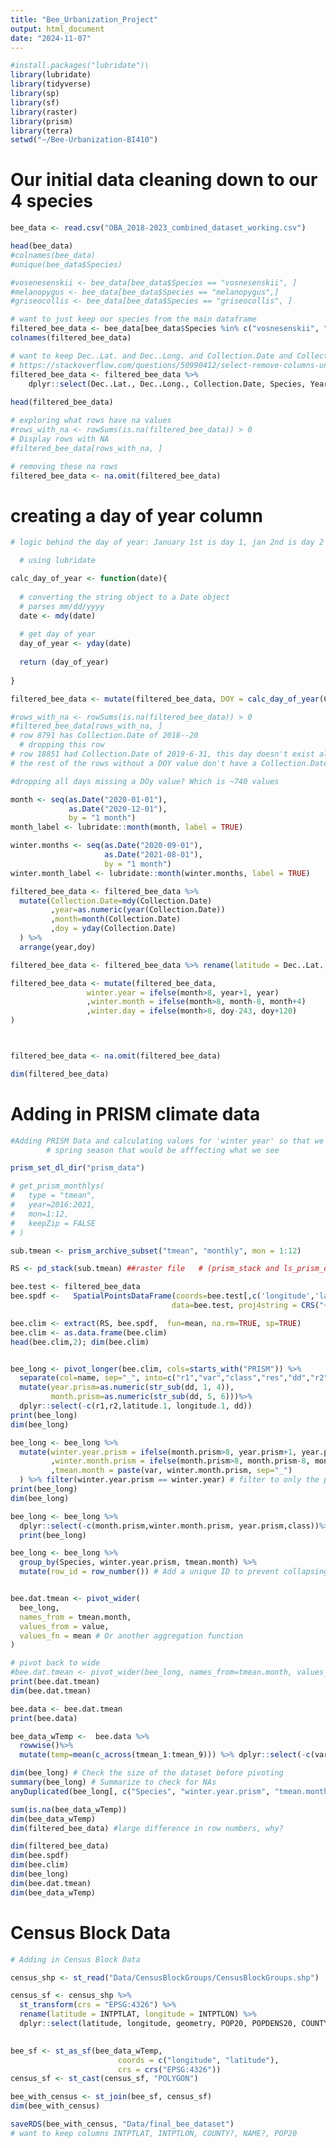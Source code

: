 ```yaml
---
title: "Bee_Urbanization_Project"
output: html_document
date: "2024-11-07"
---
```


``` r
#install.packages("lubridate")\
library(lubridate)
library(tidyverse)
library(sp)
library(sf)
library(raster)
library(prism)
library(terra)
setwd("~/Bee-Urbanization-BI410")
```

# Our initial data cleaning down to our 4 species
```r
bee_data <- read.csv("OBA_2018-2023_combined_dataset_working.csv")

head(bee_data)
#colnames(bee_data)
#unique(bee_data$Species)

#vosenesenskii <- bee_data[bee_data$Species == "vosnesenskii", ]
#melanopygus <- bee_data[bee_data$Species == "melanopygus",]
#griseocollis <- bee_data[bee_data$Species == "griseocollis", ]

# want to just keep our species from the main dataframe
filtered_bee_data <- bee_data[bee_data$Species %in% c("vosnesenskii", "melanopygus", "mixtus", "griseocollis"), ]
colnames(filtered_bee_data)

# want to keep Dec..Lat. and Dec..Long. and Collection.Date and Collection.Day.1
# https://stackoverflow.com/questions/50990412/select-remove-columns-under-conditions-in-dplyr-filter-columns-r
filtered_bee_data <- filtered_bee_data %>%
    dplyr::select(Dec..Lat., Dec..Long., Collection.Date, Species, Year.1)
 
head(filtered_bee_data)

# exploring what rows have na values 
#rows_with_na <- rowSums(is.na(filtered_bee_data)) > 0
# Display rows with NA
#filtered_bee_data[rows_with_na, ]

# removing these na rows 
filtered_bee_data <- na.omit(filtered_bee_data)
```

# creating a day of year column
```r
# logic behind the day of year: January 1st is day 1, jan 2nd is day 2 etc 

  # using lubridate

calc_day_of_year <- function(date){
  
  # converting the string object to a Date object
  # parses mm/dd/yyyy
  date <- mdy(date) 
  
  # get day of year
  day_of_year <- yday(date)
  
  return (day_of_year)
  
}

filtered_bee_data <- mutate(filtered_bee_data, DOY = calc_day_of_year(Collection.Date))

#rows_with_na <- rowSums(is.na(filtered_bee_data)) > 0
#filtered_bee_data[rows_with_na, ]
# row 8791 has Collection.Date of 2018--20
  # dropping this row 
# row 18851 had Collection.Date of 2019-6-31, this day doesn't exist allegedly there are only 30 days in june
# the rest of the rows without a DOY value don't have a Collection.Date date

#dropping all days missing a DOy value? Which is ~740 values 

month <- seq(as.Date("2020-01-01"), 
             as.Date("2020-12-01"), 
             by = "1 month")
month_label <- lubridate::month(month, label = TRUE)

winter.months <- seq(as.Date("2020-09-01"), 
                     as.Date("2021-08-01"), 
                     by = "1 month")
winter.month_label <- lubridate::month(winter.months, label = TRUE)

filtered_bee_data <- filtered_bee_data %>%
  mutate(Collection.Date=mdy(Collection.Date)
         ,year=as.numeric(year(Collection.Date))
         ,month=month(Collection.Date)
         ,doy = yday(Collection.Date)
  ) %>%
  arrange(year,doy) 

filtered_bee_data <- filtered_bee_data %>% rename(latitude = Dec..Lat., longitude = Dec..Long.)

filtered_bee_data <- mutate(filtered_bee_data,
                 winter.year = ifelse(month>8, year+1, year)
                 ,winter.month = ifelse(month>8, month-8, month+4)
                 ,winter.day = ifelse(month>8, doy-243, doy+120)
)



filtered_bee_data <- na.omit(filtered_bee_data)

dim(filtered_bee_data)

```


# Adding in PRISM climate data 
```r
#Adding PRISM Data and calculating values for 'winter year' so that we take into account the months prior to the 
        # spring season that would be afffecting what we see

prism_set_dl_dir("prism_data")

# get_prism_monthlys(
#   type = "tmean", 
#   year=2016:2021,
#   mon=1:12,
#   keepZip = FALSE
# )

sub.tmean <- prism_archive_subset("tmean", "monthly", mon = 1:12)

RS <- pd_stack(sub.tmean) ##raster file   # (prism_stack and ls_prism_data deprecated)

bee.test <- filtered_bee_data
bee.spdf <-   SpatialPointsDataFrame(coords=bee.test[,c('longitude','latitude')], 
                                    data=bee.test, proj4string = CRS("+proj=longlat +ellps=WGS84 +no_defs"))

bee.clim <- extract(RS, bee.spdf,  fun=mean, na.rm=TRUE, sp=TRUE) 
bee.clim <- as.data.frame(bee.clim)
head(bee.clim,2); dim(bee.clim)


bee_long <- pivot_longer(bee.clim, cols=starts_with("PRISM")) %>%
  separate(col=name, sep="_", into=c("r1","var","class","res","dd","r2")) %>%
  mutate(year.prism=as.numeric(str_sub(dd, 1, 4)),
         month.prism=as.numeric(str_sub(dd, 5, 6)))%>%
  dplyr::select(-c(r1,r2,latitude.1, longitude.1, dd))
print(bee_long)
dim(bee_long)

bee_long <- bee_long %>%  
  mutate(winter.year.prism = ifelse(month.prism>8, year.prism+1, year.prism)
         ,winter.month.prism = ifelse(month.prism>8, month.prism-8, month.prism+4)
         ,tmean.month = paste(var, winter.month.prism, sep="_")
  ) %>% filter(winter.year.prism == winter.year) # filter to only the prism data from the same winter-year as the observation
print(bee_long)
dim(bee_long)

bee_long <- bee_long %>% 
  dplyr::select(-c(month.prism,winter.month.prism, year.prism,class))%>% 
  print(bee_long)

bee_long <- bee_long %>%
  group_by(Species, winter.year.prism, tmean.month) %>%
  mutate(row_id = row_number()) # Add a unique ID to prevent collapsing


bee.dat.tmean <- pivot_wider(
  bee_long,
  names_from = tmean.month,
  values_from = value,
  values_fn = mean # Or another aggregation function
)

# pivot back to wide
#bee.dat.tmean <- pivot_wider(bee_long, names_from=tmean.month, values_from=value, values_fn = mean) %>% dplyr::select(-c(var))
print(bee.dat.tmean)
dim(bee.dat.tmean)

bee.data <- bee.dat.tmean
print(bee.data)

bee_data_wTemp <-  bee.data %>%
  rowwise()%>%
  mutate(temp=mean(c_across(tmean_1:tmean_9))) %>% dplyr::select(-c(var, Year.1))

dim(bee_long) # Check the size of the dataset before pivoting
summary(bee_long) # Summarize to check for NAs
anyDuplicated(bee_long[, c("Species", "winter.year.prism", "tmean.month")]) # Check for duplicates in key columns

sum(is.na(bee_data_wTemp)) 
dim(bee_data_wTemp)
dim(filtered_bee_data) #large difference in row numbers, why? 

dim(filtered_bee_data)
dim(bee.spdf)
dim(bee.clim)
dim(bee_long)
dim(bee.dat.tmean)
dim(bee_data_wTemp)


```

# Census Block Data
```r
# Adding in Census Block Data

census_shp <- st_read("Data/CensusBlockGroups/CensusBlockGroups.shp")

census_sf <- census_shp %>% 
  st_transform(crs = "EPSG:4326") %>% 
  rename(latitude = INTPTLAT, longitude = INTPTLON) %>% 
  dplyr::select(latitude, longitude, geometry, POP20, POPDENS20, COUNTY)
  

bee_sf <- st_as_sf(bee_data_wTemp,
                        coords = c("longitude", "latitude"),
                        crs = crs("EPSG:4326"))
census_sf <- st_cast(census_sf, "POLYGON")

bee_with_census <- st_join(bee_sf, census_sf)
dim(bee_with_census)

saveRDS(bee_with_census, "Data/final_bee_dataset")
# want to keep columns INTPTLAT, INTPTLON, COUNTY?, NAME?, POP20


```